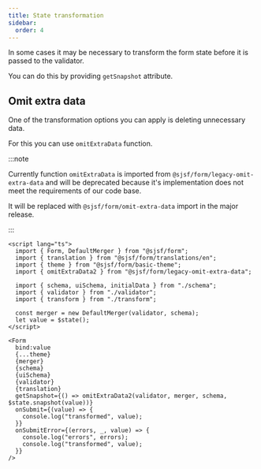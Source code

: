 ```yaml
---
title: State transformation
sidebar:
  order: 4
---
```


In some cases it may be necessary to transform the form state before it is passed to the validator.

You can do this by providing `getSnapshot` attribute.

## Omit extra data

One of the transformation options you can apply is deleting unnecessary data.

For this you can use `omitExtraData` function.

:::note

Currently function `omitExtraData` is imported from `@sjsf/form/legacy-omit-extra-data` and
will be deprecated because it's implementation does not meet the requirements of our code base.

It will be replaced with `@sjsf/form/omit-extra-data` import in the major release.

:::

```svelte
<script lang="ts">
  import { Form, DefaultMerger } from "@sjsf/form";
  import { translation } from "@sjsf/form/translations/en";
  import { theme } from "@sjsf/form/basic-theme";
  import { omitExtraData2 } from "@sjsf/form/legacy-omit-extra-data";

  import { schema, uiSchema, initialData } from "./schema";
  import { validator } from "./validator";
  import { transform } from "./transform";

  const merger = new DefaultMerger(validator, schema);
  let value = $state();
</script>

<Form
  bind:value
  {...theme}
  {merger}
  {schema}
  {uiSchema}
  {validator}
  {translation}
  getSnapshot={() => omitExtraData2(validator, merger, schema, $state.snapshot(value))}
  onSubmit={(value) => {
    console.log("transformed", value);
  }}
  onSubmitError={(errors, _, value) => {
    console.log("errors", errors);
    console.log("transformed", value);
  }}
/>
```